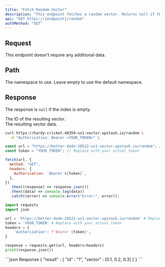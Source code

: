 ```yaml
---
title: "Fetch Random Vector"
description: "This endpoint fetches a random vector. Returns null if the index is empty."
api: "GET https://{endpoint}/random"
authMethod: "GET"
---
```


## Request

This endpoint doesn't require any additional data.

## Path

<ParamField path="namespace" type="string">
  The namespace to use. Leave empty to use the default namespace.
</ParamField>

## Response

The response is `null` if the index is empty.

<ResponseField name="id" type="string" required>
  The ID of the resulting vector. <br />
</ResponseField>
<ResponseField name="vector" type="number[]">
  The resulting vector data.
</ResponseField>

<RequestExample>

```sh curl
curl https://hardy-cricket-48359-us1-vector.upstash.io/random \
  -H "Authorization: Bearer <YOUR_TOKEN>" \
```

```js Node
const url = "https://better-dodo-20522-us1-vector.upstash.io/random"; // Replace with your index endpoint.
const token = "YOUR_TOKEN"; // Replace with your actual token

fetch(url, {
  method: "GET",
  headers: {
    Authorization: `Bearer ${token}`,
  },
})
  .then((response) => response.json())
  .then((data) => console.log(data))
  .catch((error) => console.error("Error:", error));
```

```python Python
import requests
import json

url = 'https://better-dodo-20522-us1-vector.upstash.io/random' # Replace with your index endpoint.
token = 'YOUR_TOKEN' # Replace with your actual token
headers = {
    'Authorization': f'Bearer {token}',
}

response = requests.get(url, headers=headers)
print(response.json())
```

</RequestExample>

<ResponseExample>
```json Response
{
  "result" : {
    "id" : "1",
    "vector" : [0.1, 0.2, 0.3]
  }
}
```

</ResponseExample>
